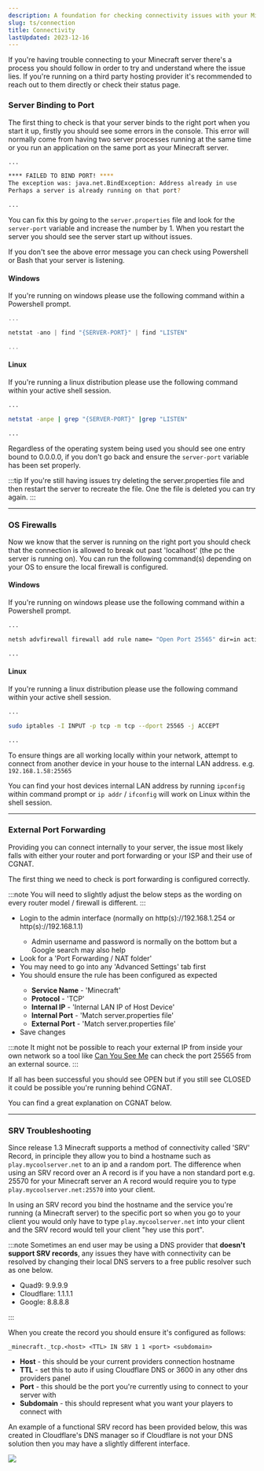 ```yaml
---
description: A foundation for checking connectivity issues with your Minecraft server.
slug: ts/connection
title: Connectivity
lastUpdated: 2023-12-16
---
```



If you're having trouble connecting to your Minecraft server there's a process you should follow in order to try and understand where the issue lies. If you're running on a third party hosting provider it's recommended to reach out to them directly or check their status page.

### Server Binding to Port 

The first thing to check is that your server binds to the right port when you start it up, firstly you should see some errors in the console. This error will normally come from having two server processes running at the same time or you run an application on the same port as your Minecraft server.

```bash
... 

**** FAILED TO BIND PORT! ****
The exception was: java.net.BindException: Address already in use
Perhaps a server is already running on that port? 

... 
```

You can fix this by going to the `server.properties` file and look for the `server-port` variable and increase the number by 1. When you restart the server you should see the server start up without issues.


If you don't see the above error message you can check using Powershell or Bash that your server is listening.

#### Windows 

If you're running on windows please use the following command within a Powershell prompt.

```powershell
...

netstat -ano | find "{SERVER-PORT}" | find "LISTEN"

...
```

#### Linux 

If you're running a linux distribution please use the following command within your active shell session.

```bash
...

netstat -anpe | grep "{SERVER-PORT}" |grep "LISTEN"

...
```

Regardless of the operating system being used you should see one entry bound to 0.0.0.0, if you don't go back and ensure the `server-port` variable has been set properly.

:::tip
If you're still having issues try deleting the server.properties file and then restart the server to recreate the file. One the file is deleted you can try again.
:::

---

### OS Firewalls 

Now we know that the server is running on the right port you should check that the connection is allowed to break out past 'localhost' (the pc the server is running on). You can run the following command(s) depending on your OS to ensure the local firewall is configured.

#### Windows 

If you're running on windows please use the following command within a Powershell prompt.

```bash
...

netsh advfirewall firewall add rule name= "Open Port 25565" dir=in action=allow protocol=TCP localport=25565

...
```

#### Linux 

If you're running a linux distribution please use the following command within your active shell session.

```bash
...

sudo iptables -I INPUT -p tcp -m tcp --dport 25565 -j ACCEPT

...
```

To ensure things are all working locally within your network, attempt to connect from another device in your house to the internal LAN address. e.g. `192.168.1.58:25565`

You can find your host devices internal LAN address by running `ipconfig` within command prompt or `ip addr` / `ifconfig` will work on Linux within the shell session.

---

### External Port Forwarding 

Providing you can connect internally to your server, the issue most likely falls with either your router and port forwarding or your ISP and their use of CGNAT.

The first thing we need to check is port forwarding is configured correctly. 

:::note 
You will need to slightly adjust the below steps as the wording on every router model / firewall is different.
:::

<ul class="pl-5 list-disc">
  <li>Login to the admin interface (normally on http(s)://192.168.1.254 or http(s)://192.168.1.1)</li>
    <ul class="pl-5 list-disc">
      <li> Admin username and password is normally on the bottom but a Google search may also help</li>
    </ul>
  <li> Look for a 'Port Forwarding / NAT folder'</li>
  <li> You may need to go into any 'Advanced Settings' tab first</li>
  <li> You should ensure the rule has been configured as expected</li>
    <ul class="pl-5 list-disc">
      <li><strong>Service Name</strong> - 'Minecraft'</li>
      <li><strong>Protocol</strong> - 'TCP'</li>
      <li><strong>Internal IP</strong> - 'Internal LAN IP of Host Device'</li>
      <li><strong>Internal Port</strong> - 'Match server.properties file'</li>
      <li><strong>External Port</strong> - 'Match server.properties file'</li>
    </ul>
  <li> Save changes</li>
</ul>

:::note
It might not be possible to reach your external IP from inside your own network so a tool like <a href="https://portchecker.co/canyouseeme">Can You See Me</a> can check the port 25565 from an external source.
:::

If all has been successful you should see <MainStatusPill success>OPEN</MainStatusPill> but if you still see <MainStatusPill error>CLOSED</MainStatusPill> it could be possible you're running behind CGNAT. 

You can find a great explanation on CGNAT below.

<LinkCard
  title="Explaining CGNAT"
  description="Understand the limitations imposed by the usage of IPv4 and the subsequent limitations of using CGNAT to ensure compatability with legacy infrastructure."
  href="/ts/ip#cg-nat"
/>

---

### SRV Troubleshooting

Since release 1.3 Minecraft supports a method of connectivity called 'SRV' Record, in principle they allow you to bind a hostname such as `play.mycoolserver.net` to an ip and a random port. The difference when using an SRV record over an A record is if you have a non standard port e.g. 25570 for your Minecraft server an A record would require you to type `play.mycoolserver.net:25570` into your client.

In using an SRV record you bind the hostname and the service you're running (a Minecraft server) to the specific port so when you go to your client you would only have to type `play.mycoolserver.net` into your client and the SRV record would tell your client "hey use this port".

:::note
Sometimes an end user may be using a DNS provider that <strong>doesn't support SRV records</strong>, any issues they have with connectivity can be resolved by changing their local DNS servers to a free public resolver such as one below.

<ul class="pl-5 list-disc">
  <li>Quad9: 9.9.9.9</li>
  <li>Cloudflare: 1.1.1.1</li>
  <li>Google: 8.8.8.8</li>
</ul>
:::

When you create the record you should ensure it's configured as follows:

`_minecraft._tcp.<host> <TTL> IN SRV 1 1 <port> <subdomain>`

<ul class="pl-5 list-disc">
  <li><strong>Host</strong> - this should be your current providers connection hostname</li>
  <li><strong>TTL</strong> - set this to auto if using Cloudflare DNS or 3600 in any other dns providers panel</li>
  <li><strong>Port</strong> - this should be the port you're currently using to connect to your server with</li>
  <li><strong>Subdomain</strong> - this should represent what you want your players to connect with</li>
</ul>

An example of a functional SRV record has been provided below, this was created in Cloudflare's DNS manager so if Cloudflare is not your DNS solution then you may have a slightly different interface.

<img src="https://smd.gg/35pps8s"/>
